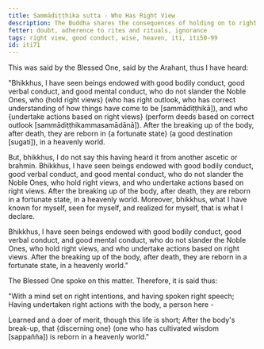```yaml
---
title: Sammādiṭṭhika sutta - Who Has Right View
description: The Buddha shares the consequences of holding on to right views and acting upon them based on his direct knowledge.
fetter: doubt, adherence to rites and rituals, ignorance
tags: right view, good conduct, wise, heaven, iti, iti50-99
id: iti71
---
```


This was said by the Blessed One, said by the Arahant, thus I have heard:

"Bhikkhus, I have seen beings endowed with good bodily conduct, good verbal conduct, and good mental conduct, who do not slander the Noble Ones, who \{hold right views} (who has right outlook, who has correct understanding of how things have come to be [sammādiṭṭhikā]), and who \{undertake actions based on right views} (perform deeds based on correct outlook [sammādiṭṭhikammasamādānā]). After the breaking up of the body, after death, they are reborn in \{a fortunate state} (a good destination [sugati]), in a heavenly world.

But, bhikkhus, I do not say this having heard it from another ascetic or brahmin. Bhikkhus, I have seen beings endowed with good bodily conduct, good verbal conduct, and good mental conduct, who do not slander the Noble Ones, who hold right views, and who undertake actions based on right views. After the breaking up of the body, after death, they are reborn in a fortunate state, in a heavenly world. Moreover, bhikkhus, what I have known for myself, seen for myself, and realized for myself, that is what I declare.

Bhikkhus, I have seen beings endowed with good bodily conduct, good verbal conduct, and good mental conduct, who do not slander the Noble Ones, who hold right views, and who undertake actions based on right views. After the breaking up of the body, after death, they are reborn in a fortunate state, in a heavenly world."

The Blessed One spoke on this matter. Therefore, it is said thus:

"With a mind set on right intentions,
and having spoken right speech;
Having undertaken right actions with the body,
a person here -

Learned and a doer of merit,
though this life is short;
After the body's break-up,
that \{discerning one} (one who has cultivated wisdom [sappañña]) is reborn in a heavenly world."